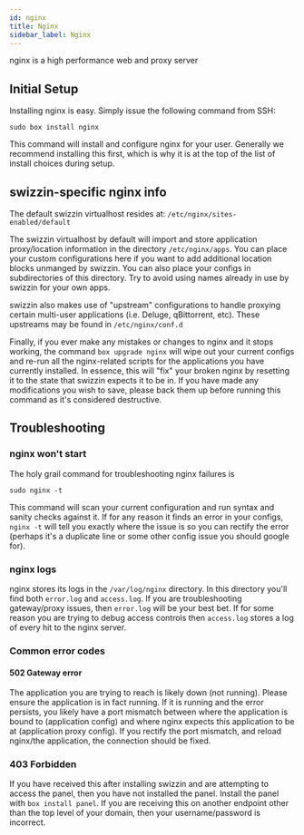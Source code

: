```yaml
---
id: nginx
title: Nginx
sidebar_label: Nginx
---
```


nginx is a high performance web and proxy server

## Initial Setup

Installing nginx is easy. Simply issue the following command from SSH:

```plaintext main
sudo box install nginx
```

This command will install and configure nginx for your user. Generally we recommend installing this first, which is why it is at the top of the list of install choices during setup.

## swizzin-specific nginx info

The default swizzin virtualhost resides at: `/etc/nginx/sites-enabled/default`

The swizzin virtualhost by default will import and store application proxy/location information in the directory `/etc/nginx/apps`. You can place your custom configurations here if you want to add additional location blocks unmanged by swizzin. You can also place your configs in subdirectories of this directory. Try to avoid using names already in use by swizzin for your own apps.

swizzin also makes use of "upstream" configurations to handle proxying certain multi-user applications (i.e. Deluge, qBittorrent, etc). These upstreams may be found in `/etc/nginx/conf.d`

Finally, if you ever make any mistakes or changes to nginx and it stops working, the command `box upgrade nginx` will wipe out your current configs and re-run all the nginx-related scripts for the applications you have currently installed. In essence, this will "fix" your broken nginx by resetting it to the state that swizzin expects it to be in. If you have made any modifications you wish to save, please back them up before running this command as it's considered destructive.

## Troubleshooting

### nginx won't start

The holy grail command for troubleshooting nginx failures is

```
sudo nginx -t
```

This command will scan your current configuration and run syntax and sanity checks against it. If for any reason it finds an error in your configs, `nginx -t` will tell you exactly where the issue is so you can rectify the error (perhaps it's a duplicate line or some other config issue you should google for).

### nginx logs

nginx stores its logs in the `/var/log/nginx` directory. In this directory you'll find both `error.log` and `access.log`. If you are troubleshooting gateway/proxy issues, then `error.log` will be your best bet. If for some reason you are trying to debug access controls then `access.log` stores a log of every hit to the nginx server.

### Common error codes

#### 502 Gateway error

The application you are trying to reach is likely down (not running). Please ensure the application is in fact running. If it is running and the error persists, you likely have a port mismatch between where the application is bound to (application config) and where nginx expects this application to be at (application proxy config). If you rectify the port mismatch, and reload nginx/the application, the connection should be fixed.

### 403 Forbidden

If you have received this after installing swizzin and are attempting to access the panel, then you have not installed the panel. Install the panel with `box install panel`. If you are receiving this on another endpoint other than the top level of your domain, then your username/password is incorrect.
